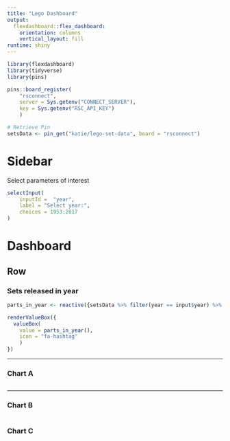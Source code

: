 ```yaml
---
title: "Lego Dashboard"
output: 
  flexdashboard::flex_dashboard:
    orientation: columns
    vertical_layout: fill
runtime: shiny
---
```


```r
library(flexdashboard)
library(tidyverse)
library(pins)
```

```r
pins::board_register(
    "rsconnect",
    server = Sys.getenv("CONNECT_SERVER"),
    key = Sys.getenv("RSC_API_KEY")
    )

# Retrieve Pin
setsData <- pin_get("katie/lego-set-data", board = "rsconnect")
```

Sidebar {.sidebar}
=======================================================================

Select parameters of interest

```r
selectInput(
    inputId =  "year", 
    label = "Select year:", 
    choices = 1953:2017
)
```

Dashboard
=======================================================================

Row
-----------------------------------------------------------------------
### Sets released in year {.value-box}

```r
parts_in_year <- reactive({setsData %>% filter(year == input$year) %>% nrow()})

renderValueBox({
  valueBox(
    value = parts_in_year(),
    icon = "fa-hashtag"
    )
})

```



-----------------------------------------------------------------------

### Chart A

```r

```


-----------------------------------------------------------------------

### Chart B

```r

```

### Chart C

```r

```

